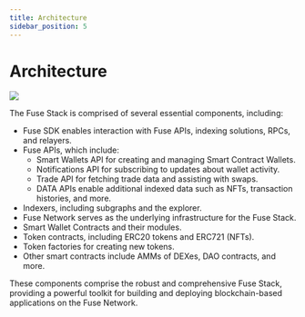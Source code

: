 ```yaml
---
title: Architecture
sidebar_position: 5
---
```

# Architecture

![](</img/123.png>)

The Fuse Stack is comprised of several essential components, including:

* Fuse SDK enables interaction with Fuse APIs, indexing solutions, RPCs, and relayers.
* Fuse APIs, which include:
  * Smart Wallets API for creating and managing Smart Contract Wallets.
  * Notifications API for subscribing to updates about wallet activity.
  * Trade API for fetching trade data and assisting with swaps.
  * DATA APIs enable additional indexed data such as NFTs, transaction histories, and more.
* Indexers, including subgraphs and the explorer.
* Fuse Network serves as the underlying infrastructure for the Fuse Stack.
* Smart Wallet Contracts and their modules.
* Token contracts, including ERC20 tokens and ERC721 (NFTs).
* Token factories for creating new tokens.
* Other smart contracts include AMMs of DEXes, DAO contracts, and more.

These components comprise the robust and comprehensive Fuse Stack, providing a powerful toolkit for building and deploying blockchain-based applications on the Fuse Network.

